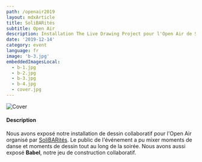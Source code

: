 ```yaml
---
path: /openair2019
layout: mdxArticle
title: SoliBARités
subtitle: Open Air
description: Installation The Live Drawing Project pour l'Open Air de SoliBARités
date: '2019-12-14'
category: event
language: fr
image: 'b-3.jpg'
embeddedImagesLocal:
  - b-1.jpg
  - b-2.jpg
  - b-3.jpg
  - b-4.jpg
  - cover.jpg
---
```


![Cover](b-2.jpg)

#### Description

Nous avons exposé notre installation de dessin collaboratif pour l'Open Air organisé par [SoliBARités](https://www.facebook.com/solibarites/).
Le public de l'événement a pu mixer moments de danse et moments de dessin tout au long de la soirée. Nous avons aussi exposé **Babel**, notre jeu de construction collaboratif.

<ImageGrid props={props}/>